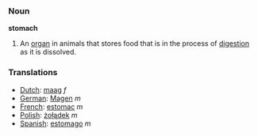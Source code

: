 === Noun ===

'''stomach'''

#An [[organ]] in animals that stores food that is in the process of [[digestion]] as it is dissolved.

=== Translations ===
*[[Dutch]]: [[maag]] ''f''
*[[German]]: [[Magen]] ''m''
*[[French]]: [[estomac]] ''m''
*[[Polish]]: [[żołądek]] ''m''
*[[Spanish]]: [[estomago]] ''m''
